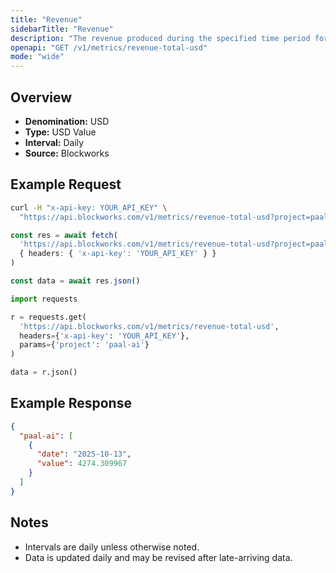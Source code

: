 ```yaml
---
title: "Revenue"
sidebarTitle: "Revenue"
description: "The revenue produced during the specified time period for given project."
openapi: "GET /v1/metrics/revenue-total-usd"
mode: "wide"
---
```


## Overview

- **Denomination:** USD
- **Type:** USD Value
- **Interval:** Daily
- **Source:** Blockworks

## Example Request

<CodeGroup>

```bash cURL
curl -H "x-api-key: YOUR_API_KEY" \
  "https://api.blockworks.com/v1/metrics/revenue-total-usd?project=paal-ai"
```

```typescript TypeScript
const res = await fetch(
  'https://api.blockworks.com/v1/metrics/revenue-total-usd?project=paal-ai',
  { headers: { 'x-api-key': 'YOUR_API_KEY' } }
)

const data = await res.json()
```

```python Python
import requests

r = requests.get(
  'https://api.blockworks.com/v1/metrics/revenue-total-usd',
  headers={'x-api-key': 'YOUR_API_KEY'},
  params={'project': 'paal-ai'}
)

data = r.json()
```

</CodeGroup>

## Example Response

```json
{
  "paal-ai": [
    {
      "date": "2025-10-13",
      "value": 4274.309967
    }
  ]
}
```

## Notes
- Intervals are daily unless otherwise noted.
- Data is updated daily and may be revised after late-arriving data.